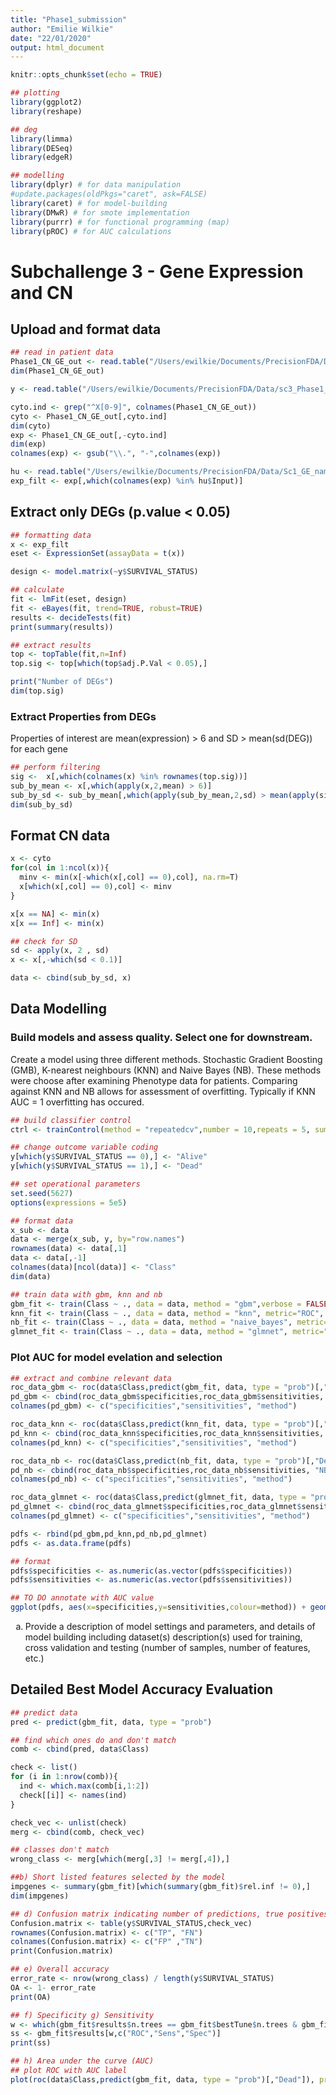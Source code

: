 ```yaml
---
title: "Phase1_submission"
author: "Emilie Wilkie"
date: "22/01/2020"
output: html_document
---
```


```r
knitr::opts_chunk$set(echo = TRUE)

## plotting
library(ggplot2)
library(reshape)

## deg
library(limma)
library(DESeq)
library(edgeR)

## modelling
library(dplyr) # for data manipulation
#update.packages(oldPkgs="caret", ask=FALSE)
library(caret) # for model-building
library(DMwR) # for smote implementation
library(purrr) # for functional programming (map)
library(pROC) # for AUC calculations

```

# Subchallenge 3 - Gene Expression and CN

## Upload and format data

```r
## read in patient data
Phase1_CN_GE_out <- read.table("/Users/ewilkie/Documents/PrecisionFDA/Data/sc3_Phase1_CN_GE_FeatureMatrix.txt", sep="\t", header=T, row.names=1)
dim(Phase1_CN_GE_out)

y <- read.table("/Users/ewilkie/Documents/PrecisionFDA/Data/sc3_Phase1_CN_GE_Outcome.txt", sep="\t", header=T, row.names=1)

cyto.ind <- grep("^X[0-9]", colnames(Phase1_CN_GE_out))
cyto <- Phase1_CN_GE_out[,cyto.ind]
dim(cyto)
exp <- Phase1_CN_GE_out[,-cyto.ind]
dim(exp)
colnames(exp) <- gsub("\\.", "-",colnames(exp))

hu <- read.table("/Users/ewilkie/Documents/PrecisionFDA/Data/Sc1_GE_names.csv", sep=",")
exp_filt <- exp[,which(colnames(exp) %in% hu$Input)]

```

## Extract only DEGs (p.value < 0.05)

```r
## formatting data
x <- exp_filt
eset <- ExpressionSet(assayData = t(x))

design <- model.matrix(~y$SURVIVAL_STATUS)

## calculate
fit <- lmFit(eset, design)
fit <- eBayes(fit, trend=TRUE, robust=TRUE)
results <- decideTests(fit)
print(summary(results))

## extract results
top <- topTable(fit,n=Inf)
top.sig <- top[which(top$adj.P.Val < 0.05),]

print("Number of DEGs")
dim(top.sig)

```

### Extract Properties from DEGs

Properties of interest are mean(expression) > 6 and SD > mean(sd(DEG)) for each gene

```r
## perform filtering
sig <-  x[,which(colnames(x) %in% rownames(top.sig))]
sub_by_mean <- x[,which(apply(x,2,mean) > 6)]
sub_by_sd <- sub_by_mean[,which(apply(sub_by_mean,2,sd) > mean(apply(sig,2,sd)))]
dim(sub_by_sd)
```

## Format CN data

```r
x <- cyto
for(col in 1:ncol(x)){
  minv <- min(x[-which(x[,col] == 0),col], na.rm=T)
  x[which(x[,col] == 0),col] <- minv
}

x[x == NA] <- min(x)
x[x == Inf] <- min(x)

## check for SD
sd <- apply(x, 2 , sd)
x <- x[,-which(sd < 0.1)]

data <- cbind(sub_by_sd, x)
```


## Data Modelling


### Build models and assess quality. Select one for downstream.
Create a model using three different methods. Stochastic Gradient Boosting (GMB), K-nearest neighbours (KNN) and Naive Bayes (NB). These methods were choose after examining Phenotype data for patients. Comparing against KNN and NB allows for assessment of overfitting. Typically if KNN AUC = 1 overfitting has occured. 

```r
## build classifier control
ctrl <- trainControl(method = "repeatedcv",number = 10,repeats = 5, summaryFunction = twoClassSummary, classProbs = TRUE)

## change outcome variable coding
y[which(y$SURVIVAL_STATUS == 0),] <- "Alive"
y[which(y$SURVIVAL_STATUS == 1),] <- "Dead"

## set operational parameters
set.seed(5627)
options(expressions = 5e5)

## format data
x_sub <- data
data <- merge(x_sub, y, by="row.names")
rownames(data) <- data[,1]
data <- data[,-1]
colnames(data)[ncol(data)] <- "Class"
dim(data)

## train data with gbm, knn and nb
gbm_fit <- train(Class ~ ., data = data, method = "gbm",verbose = FALSE, metric = "ROC", trControl = ctrl)
knn_fit <- train(Class ~ ., data = data, method = "knn", metric="ROC", trControl = ctrl)
nb_fit <- train(Class ~ ., data = data, method = "naive_bayes", metric="ROC", trControl = ctrl)
glmnet_fit <- train(Class ~ ., data = data, method = "glmnet", metric="ROC", trControl = ctrl)
```

### Plot AUC for model evelation and selection

```r
## extract and combine relevant data
roc_data_gbm <- roc(data$Class,predict(gbm_fit, data, type = "prob")[,"Dead"])
pd_gbm <- cbind(roc_data_gbm$specificities,roc_data_gbm$sensitivities, "GBM")
colnames(pd_gbm) <- c("specificities","sensitivities", "method")

roc_data_knn <- roc(data$Class,predict(knn_fit, data, type = "prob")[,"Dead"])
pd_knn <- cbind(roc_data_knn$specificities,roc_data_knn$sensitivities, "KNN")
colnames(pd_knn) <- c("specificities","sensitivities", "method")

roc_data_nb <- roc(data$Class,predict(nb_fit, data, type = "prob")[,"Dead"])
pd_nb <- cbind(roc_data_nb$specificities,roc_data_nb$sensitivities, "NB")
colnames(pd_nb) <- c("specificities","sensitivities", "method")

roc_data_glmnet <- roc(data$Class,predict(glmnet_fit, data, type = "prob")[,"Dead"])
pd_glmnet <- cbind(roc_data_glmnet$specificities,roc_data_glmnet$sensitivities, "glmnet")
colnames(pd_glmnet) <- c("specificities","sensitivities", "method")

pdfs <- rbind(pd_gbm,pd_knn,pd_nb,pd_glmnet)
pdfs <- as.data.frame(pdfs)

## format
pdfs$specificities <- as.numeric(as.vector(pdfs$specificities))
pdfs$sensitivities <- as.numeric(as.vector(pdfs$sensitivities))

## TO DO annotate with AUC value
ggplot(pdfs, aes(x=specificities,y=sensitivities,colour=method)) + geom_point(size=.5) + geom_line(size=1.15) + scale_x_continuous(trans = "reverse") + ggtitle("AUC - Comparisons on Stochastic Gradient Boosting (GBM), K-nearest neighbours (KNN) and Naive Bayes (NB)")
```


a) Provide a description of model settings and parameters, and details of model building including dataset(s) description(s) used for training, cross validation and testing (number of samples, number of features, etc.) 


## Detailed Best Model Accuracy Evaluation

```r
## predict data
pred <- predict(gbm_fit, data, type = "prob")

## find which ones do and don't match
comb <- cbind(pred, data$Class)

check <- list()
for (i in 1:nrow(comb)){
  ind <- which.max(comb[i,1:2])
  check[[i]] <- names(ind)
}

check_vec <- unlist(check)
merg <- cbind(comb, check_vec)

## classes don't match
wrong_class <- merg[which(merg[,3] != merg[,4]),]

##b) Short listed features selected by the model
impgenes <- summary(gbm_fit)[which(summary(gbm_fit)$rel.inf != 0),]
dim(impgenes)

## d) Confusion matrix indicating number of predictions, true positives, false positives, true negatives, and false negatives                       
Confusion.matrix <- table(y$SURVIVAL_STATUS,check_vec)
rownames(Confusion.matrix) <- c("TP", "FN")
colnames(Confusion.matrix) <- c("FP" ,"TN")
print(Confusion.matrix)

## e) Overall accuracy
error_rate <- nrow(wrong_class) / length(y$SURVIVAL_STATUS)
OA <- 1- error_rate
print(OA)

## f) Specificity g) Sensitivity 
w <- which(gbm_fit$results$n.trees == gbm_fit$bestTune$n.trees & gbm_fit$results$interaction.depth == gbm_fit$bestTune$interaction.depth & gbm_fit$results$shrinkage == gbm_fit$bestTune$shrinkage & gbm_fit$results$n.minobsinnode == gbm_fit$bestTune$n.minobsinnode)
ss <- gbm_fit$results[w,c("ROC","Sens","Spec")]
print(ss)

## h) Area under the curve (AUC)
## plot ROC with AUC label
plot(roc(data$Class,predict(gbm_fit, data, type = "prob")[,"Dead"]), print.auc=TRUE)
```
